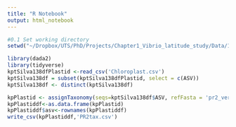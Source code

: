 ```yaml
---
title: "R Notebook"
output: html_notebook
---
```



```r
#0.1 Set working directory
setwd("~/Dropbox/UTS/PhD/Projects/Chapter1_Vibrio_latitude_study/Data/16S/Data")

library(dada2)
library(tidyverse)
kptSilva138dfPlastid <-read_csv('Chloroplast.csv')
kptSilva138df = subset(kptSilva138dfPlastid, select = c(ASV))
kptSilva138df <- distinct(kptSilva138df)

kpPlastid <- assignTaxonomy(seqs=kptSilva138df$ASV, refFasta = 'pr2_version_4.12.0_16S_dada2.fasta',  tryRC = T, outputBootstraps = T, minBoot = 50, multithread = T)
kpPlastiddf<-as.data.frame(kpPlastid)
kpPlastiddf$asv<-rownames(kpPlastiddf)
write_csv(kpPlastiddf,'PR2tax.csv')
```

